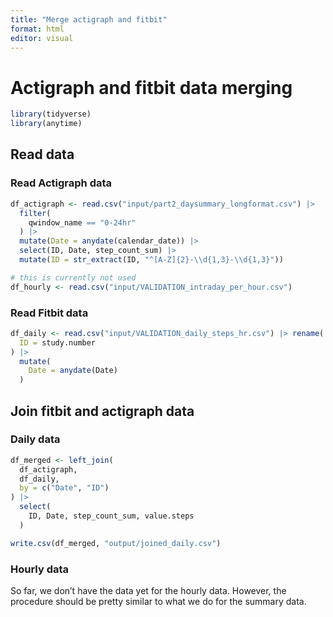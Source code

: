 ```yaml
---
title: "Merge actigraph and fitbit"
format: html
editor: visual
---
```


# Actigraph and fitbit data merging

```r
library(tidyverse)
library(anytime)
```

## Read data

### Read Actigraph data

```r
df_actigraph <- read.csv("input/part2_daysummary_longformat.csv") |>
  filter(
    qwindow_name == "0-24hr"
  ) |>
  mutate(Date = anydate(calendar_date)) |> 
  select(ID, Date, step_count_sum) |> 
  mutate(ID = str_extract(ID, "^[A-Z]{2}-\\d{1,3}-\\d{1,3}"))
```

```r
# this is currently not used
df_hourly <- read.csv("input/VALIDATION_intraday_per_hour.csv")
```

### Read Fitbit data

```r
df_daily <- read.csv("input/VALIDATION_daily_steps_hr.csv") |> rename(
  ID = study.number
) |> 
  mutate(
    Date = anydate(Date)
  )
```

## Join fitbit and actigraph data

### Daily data

```r
df_merged <- left_join(
  df_actigraph,
  df_daily,
  by = c("Date", "ID")
) |> 
  select(
    ID, Date, step_count_sum, value.steps
  )

write.csv(df_merged, "output/joined_daily.csv")
```

### Hourly data

So far, we don't have the data yet for the hourly data. However, the procedure should be pretty similar to what we do for the summary data.
